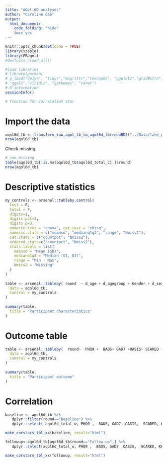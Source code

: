 ```yaml
---
title: "AQol-6D analyses"
author: "Caroline Gao"
output:
  html_document: 
    code_folding: "hide"
    toc: yes 
---
```


```r
knitr::opts_chunk$set(echo = TRUE)
library(xtable)
library(FBaqol)
#devtools::load_all()
```

```r
#load libraries 
# library(pacman)
# p_load("dplyr", "tidyr","magrittr","reshape2", "ggplot2","gridExtra", "data.table",  "kableExtra", "knitr",  "here","tidyselect","scales", "ggpubr","Hmisc","stringr","psych","corrplot","arsenal","lavaan","semTools","semPlot","sandwich",
# "ggalt","viridis", "ggthemes", "caret")
# R information 
sessionInfo()

# function for correlation star 


```


# Import the data 

```r
aqol6d_tb <- transform_raw_aqol_tb_to_aqol6d_tb(readRDS("../Data/fake_pop_tb.rds"))
nrow(aqol6d_tb)
```

Check missing

```r
# non missing 
table(aqol6d_tb[!is.na(aqol6d_tb$aqol6d_total_c),]$round)
nrow(aqol6d_tb)
```

# Descriptive statistics 


```r
my_controls <- arsenal::tableby.control(
  test = F,
  total = F,
  digits=1,
  digits.pct=1,
  digits.p=3,
  numeric.test = "anova", cat.test = "chisq",
  numeric.stats = c("meansd", "medianq1q3", "range", "Nmiss2"),
  cat.stats = c("countpct", "Nmiss2"),
  ordered.stats=c("countpct", "Nmiss2"),
  stats.labels = list(
    meansd = "Mean (SD)",
    medianq1q3 = "Median (Q1, Q3)",
    range = "Min - Max",
    Nmiss2 = "Missing"
  )
)
 
table <- arsenal::tableby( round  ~ d_age + d_agegroup + Gender + d_sexual_ori_s + Region + CALD +  d_studying_working  + c_p_diag_s + c_clinical_staging_s + SOFAS ,
  data = aqol6d_tb,
  control = my_controls
)
 
summary(table,
  title = "Participant characteristics"
)
```

# Outcome table
```r
 
table <- arsenal::tableby(  round~  PHQ9 +  BADS+ GAD7 +OASIS+ SCARED + K6  + aqol6d_total_c  + aqol6d_total_w ,
  data = aqol6d_tb,
  control = my_controls
)
 
summary(table,
  title = "Participant outcome"
)
```

# Correlation 

```r
baseline <- aqol6d_tb %>% 
   dplyr::filter(round=="Baseline") %>% 
   dplyr::select( aqol6d_total_w, PHQ9 ,  BADS, GAD7 ,OASIS,  SCARED, K6,) 

make_corstars_tbl_xx(baseline, result="html")

followup<-aqol6d_tb[aqol6d_tb$round=="Follow-up",] %>% 
   dplyr::select(aqol6d_total_w, PHQ9 ,  BADS, GAD7 ,OASIS,  SCARED, K6 ) 

make_corstars_tbl_xx(followup, result="html")

``` 


